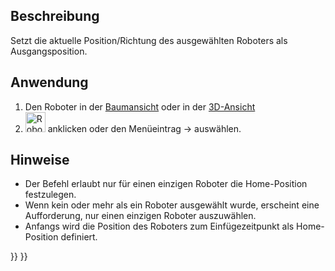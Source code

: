 <languages/>
{{Docnav
|[[Robot_Export|Export a trajectory]]
|[[Robot_RestoreHomePos|Restore home position]]
|[[Robot_Workbench|Robot]]
|IconL=Robot_Export.svg
|IconR=Robot_RestoreHomePos.svg
|IconC=Workbench_Robot.svg
}}

{{GuiCommand/de
|Name=Robot SetHomePos
|Name/de=Robot AusgangspositionSetzen
|MenuLocation=Robot → Ausgangsposition setzen
|Workbenches=[[Robot_Workbench/de|Robot]]
}}

==Beschreibung==
Setzt die aktuelle Position/Richtung des ausgewählten Roboters als Ausgangsposition.


==Anwendung==
# Den Roboter in der [[Tree_view/de|Baumansicht]] oder in der [[3D_view/de|3D-Ansicht]]
# [[Image:Robot_SetHomePos.svg|32px]] anklicken oder den Menüeintrag {{KEY|Robot}}  →  {{KEY|[[Image:Robot_SetHomePos.svg|32px]] Ausgangsposition setzen}} auswählen.


==Hinweise==
* Der Befehl erlaubt nur für einen einzigen Roboter die Home-Position festzulegen.
* Wenn kein oder mehr als ein Roboter ausgewählt wurde, erscheint eine Aufforderung, nur einen einzigen Roboter auszuwählen.
* Anfangs wird die Position des Roboters zum Einfügezeitpunkt als Home-Position definiert.


{{Docnav
|[[Robot_Export|Export a trajectory]]
|[[Robot_RestoreHomePos|Restore home position]]
|[[Robot_Workbench|Robot]]
|IconL=Robot_Export.svg
|IconR=Robot_RestoreHomePos.svg
|IconC=Workbench_Robot.svg
}}

{{Robot_Tools_navi{{#translation:}}}}
{{Userdocnavi{{#translation:}}}}
{{clear}}